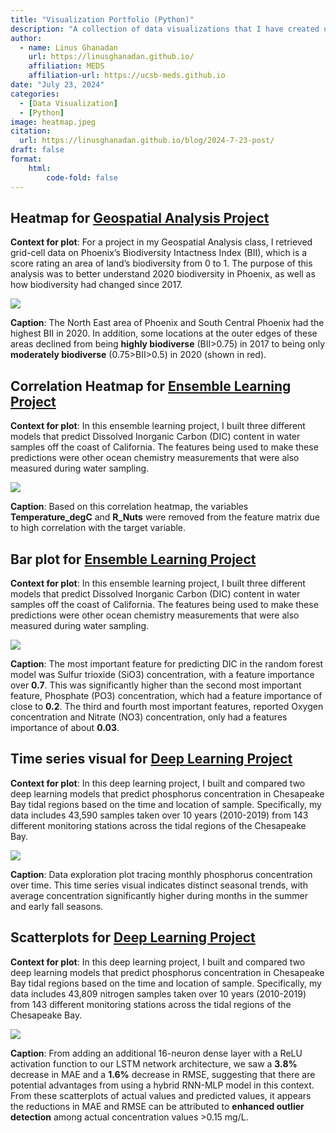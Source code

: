 ```yaml
---
title: "Visualization Portfolio (Python)"
description: "A collection of data visualizations that I have created using the Python programming language."
author: 
  - name: Linus Ghanadan
    url: https://linusghanadan.github.io/
    affiliation: MEDS
    affiliation-url: https://ucsb-meds.github.io
date: "July 23, 2024"
categories:
  - [Data Visualization]
  - [Python]
image: heatmap.jpeg
citation:
  url: https://linusghanadan.github.io/blog/2024-7-23-post/
draft: false
format:
    html:
        code-fold: false
---
```


## Heatmap for [Geospatial Analysis Project](https://linusghanadan.github.io/blog/2023-12-13-post/phoenix_biodiversity.html)

**Context for plot**: For a project in my Geospatial Analysis class, I retrieved grid-cell data on Phoenix's Biodiversity Intactness Index (BII), which is a score rating an area of land's biodiversity from 0 to 1. The purpose of this analysis was to better understand 2020 biodiversity in Phoenix, as well as how biodiversity had changed since 2017.

![](phoenix_biodiversity.jpeg)

**Caption**: The North East area of Phoenix and South Central Phoenix had the highest BII in 2020. In addition, some locations at the outer edges of these areas declined from being **highly biodiverse** (BII>0.75) in 2017 to being only **moderately biodiverse** (0.75>BII>0.5) in 2020 (shown in red).

## Correlation Heatmap for [Ensemble Learning Project](https://linusghanadan.github.io/blog/2024-4-3-post/dic-ml-models.html)

**Context for plot**: In this ensemble learning project, I built three different models that predict Dissolved Inorganic Carbon (DIC) content in water samples off the coast of California. The features being used to make these predictions were other ocean chemistry measurements that were also measured during water sampling.

![](heatmap.jpeg)

**Caption**: Based on this correlation heatmap, the variables **Temperature_degC** and **R_Nuts** were removed from the feature matrix due to high correlation with the target variable.

## Bar plot for [Ensemble Learning Project](https://linusghanadan.github.io/blog/2024-4-3-post/dic-ml-models.html)

**Context for plot**: In this ensemble learning project, I built three different models that predict Dissolved Inorganic Carbon (DIC) content in water samples off the coast of California. The features being used to make these predictions were other ocean chemistry measurements that were also measured during water sampling.

![](screenshot-4.jpeg)

**Caption**: The most important feature for predicting DIC in the random forest model was Sulfur trioxide (SiO3) concentration, with a feature importance over **0.7**. This was significantly higher than the second most important feature, Phosphate (PO3) concentration, which had a feature importance of close to **0.2**. The third and fourth most important features, reported Oxygen concentration and Nitrate (NO3) concentration, only had a features importance of about **0.03**.

## Time series visual for [Deep Learning Project](https://linusghanadan.github.io/blog/2024-7-16-post/ml_chesapeakebay.html)

**Context for plot**: In this deep learning project, I built and compared two deep learning models that predict phosphorus concentration in Chesapeake Bay tidal regions based on the time and location of sample. Specifically, my data includes 43,590 samples taken over 10 years (2010-2019) from 143 different monitoring stations across the tidal regions of the Chesapeake Bay.

![](time-series.jpeg)

**Caption**: Data exploration plot tracing monthly phosphorus concentration over time. This time series visual indicates distinct seasonal trends, with average concentration significantly higher during months in the summer and early fall seasons.

## Scatterplots for [Deep Learning Project](https://linusghanadan.github.io/blog/2024-7-16-post/ml_chesapeakebay.html)

**Context for plot**: In this deep learning project, I built and compared two deep learning models that predict phosphorus concentration in Chesapeake Bay tidal regions based on the time and location of sample. Specifically, my data includes 43,809 nitrogen samples taken over 10 years (2010-2019) from 143 different monitoring stations across the tidal regions of the Chesapeake Bay.

![](deep-learning.jpeg)

**Caption**: From adding an additional 16-neuron dense layer with a ReLU activation function to our LSTM network architecture, we saw a **3.8%** decrease in MAE and a **1.6%** decrease in RMSE, suggesting that there are potential advantages from using a hybrid RNN-MLP model in this context. From these scatterplots of actual values and predicted values, it appears the reductions in MAE and RMSE can be attributed to **enhanced outlier detection** among actual concentration values >0.15 mg/L.